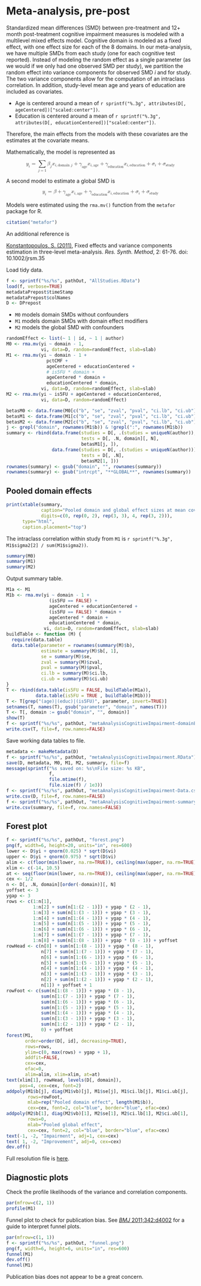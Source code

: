 # Meta-analysis, pre-post

Standardized mean differences (SMD) between pre-treatment and 12+ month post-treatment cognitive impairment measures is modeled with a multilevel mixed effects model.
Cognitive domain is modeled as a fixed effect, with one effect size for each of the 8 domains.
In our meta-analysis, we have multiple SMDs from each study
(one for each cognitive test reported).
Instead of modeling the random effect as a single parameter
(as we would if we only had one observed SMD per study),
we partition the random effect into variance components for observed SMD *i* and for study.
The two variance components allow for the computation of an intraclass correlation.
In addition, study-level mean age and years of education are included as covariates.

* Age is centered around a mean of `r sprintf("%.3g", attributes(D[, ageCentered])["scaled:center"])`.
* Education is centered around a mean of `r sprintf("%.3g", attributes(D[, educationCentered])["scaled:center"])`.

Therefore, the main effects from the models with these covariates are the estimates at the covariate means.

Mathematically, the model is represented as

<math xmlns="http://www.w3.org/1998/Math/MathML" display="block">
  <msub>
    <mi>y</mi>
    <mi>i</mi>
  </msub>
  <mo>=</mo>
  <munder>
    <mo>&#x2211;<!-- ??? --></mo>
    <mrow class="MJX-TeXAtom-ORD">
      <mi>j</mi>
      <mo>=</mo>
      <mn>1</mn>
    </mrow>
  </munder>
  <msub>
    <mi>&#x03B2;<!-- ?? --></mi>
    <mi>j</mi>
  </msub>
  <msub>
    <mi>x</mi>
    <mrow class="MJX-TeXAtom-ORD">
      <mi>i</mi>
      <mo>,</mo>
      <mtext>domain&#xA0;</mtext>
      <mi>j</mi>
    </mrow>
  </msub>
  <mo>+</mo>
  <msub>
    <mi>&#x03B3;<!-- ?? --></mi>
    <mtext>age</mtext>
  </msub>
  <msub>
    <mi>x</mi>
    <mrow class="MJX-TeXAtom-ORD">
      <mi>i</mi>
      <mo>,</mo>
      <mtext>age</mtext>
    </mrow>
  </msub>
  <mo>+</mo>
  <msub>
    <mi>&#x03B3;<!-- ?? --></mi>
    <mtext>education</mtext>
  </msub>
  <msub>
    <mi>x</mi>
    <mrow class="MJX-TeXAtom-ORD">
      <mi>i</mi>
      <mo>,</mo>
      <mtext>education</mtext>
    </mrow>
  </msub>
  <mo>+</mo>
  <msub>
    <mi>&#x03C3;<!-- ?? --></mi>
    <mi>i</mi>
  </msub>
  <mo>+</mo>
  <msub>
    <mi>&#x03C3;<!-- ?? --></mi>
    <mtext>study</mtext>
  </msub>
</math>

A second model to estimate a global SMD is

<math xmlns="http://www.w3.org/1998/Math/MathML" display="block">
  <msub>
    <mi>y</mi>
    <mi>i</mi>
  </msub>
  <mo>=</mo>
  <mi>&#x03B2;<!-- ?? --></mi>
  <mo>+</mo>
  <msub>
    <mi>&#x03B3;<!-- ?? --></mi>
    <mtext>age</mtext>
  </msub>
  <msub>
    <mi>x</mi>
    <mrow class="MJX-TeXAtom-ORD">
      <mi>i</mi>
      <mo>,</mo>
      <mtext>age</mtext>
    </mrow>
  </msub>
  <mo>+</mo>
  <msub>
    <mi>&#x03B3;<!-- ?? --></mi>
    <mtext>education</mtext>
  </msub>
  <msub>
    <mi>x</mi>
    <mrow class="MJX-TeXAtom-ORD">
      <mi>i</mi>
      <mo>,</mo>
      <mtext>education</mtext>
    </mrow>
  </msub>
  <mo>+</mo>
  <msub>
    <mi>&#x03C3;<!-- ?? --></mi>
    <mi>i</mi>
  </msub>
  <mo>+</mo>
  <msub>
    <mi>&#x03C3;<!-- ?? --></mi>
    <mtext>study</mtext>
  </msub>
</math>

Models were estimated using the `rma.mv()` function from the `metafor` package for R.

```r
citation("metafor")
```

An additional reference is

[Konstantopoulos, S. (2011)](http://onlinelibrary.wiley.com/doi/10.1002/jrsm.35/abstract), Fixed effects and variance components estimation in three-level meta-analysis. *Res. Synth. Method*, 2: 61-76. doi: 10.1002/jrsm.35

Load tidy data.

```r
f <- sprintf("%s/%s", pathOut, "AllStudies.RData")
load(f, verbose=TRUE)
metadataPrepost$timeStamp
metadataPrepost$colNames
D <- DPrepost
```

* `M0` models domain SMDs without confounders
* `M1` models domain SMDs with domain effect modifiers
* `M2` models the global SMD with confounders

```r
randomEffect <- list(~ 1 | id, ~ 1 | author)
M0 <- rma.mv(yi ~ domain - 1,
             vi, data=D, random=randomEffect, slab=slab)
M1 <- rma.mv(yi ~ domain - 1 + 
               pctCMF +
               ageCentered + educationCentered + 
               # is5FU * domain + 
               ageCentered * domain + 
               educationCentered * domain,
             vi, data=D, random=randomEffect, slab=slab)
M2 <- rma.mv(yi ~ is5FU + ageCentered + educationCentered,
             vi, data=D, random=randomEffect)
```

```r
betasM0 <- data.frame(M0[c("b", "se", "zval", "pval", "ci.lb", "ci.ub")])
betasM1 <- data.frame(M1[c("b", "se", "zval", "pval", "ci.lb", "ci.ub")])
betasM2 <- data.frame(M2[c("b", "se", "zval", "pval", "ci.lb", "ci.ub")])
j <- grepl("domain", rownames(M1$b)) & !grepl(":", rownames(M1$b))
summary <- rbind(data.frame(studies = D[, .(studies = uniqueN(author)), domain][, studies],
                            tests = D[, .N, domain][, N],
                            betasM1[j, ]),
                 data.frame(studies = D[, .(studies = uniqueN(author))][, studies],
                            tests = D[, .N],
                            betasM2[1, ]))
rownames(summary) <- gsub("domain", "", rownames(summary))
rownames(summary) <- gsub("intrcpt", "**GLOBAL**", rownames(summary))
```


## Pooled domain effects

```r
print(xtable(summary,
             caption="Pooled domain and global effect sizes at mean covariate values",
             digits=c(0, rep(0, 2), rep(3, 3), 4, rep(3, 2))),
      type="html",
      caption.placement="top")
```

The intraclass correlation within study from `M1` is `r sprintf("%.3g", M1$sigma2[2] / sum(M1$sigma2))`.

```r
summary(M0)
summary(M1)
summary(M2)
```

Output summary table.

```r
M1a <- M1
M1b <- rma.mv(yi ~ domain - 1 + 
                (is5FU == FALSE) +
                ageCentered + educationCentered + 
                (is5FU == FALSE) * domain + 
                ageCentered * domain + 
                educationCentered * domain,
              vi, data=D, random=randomEffect, slab=slab)
buildTable <- function (M) {
  require(data.table)
  data.table(parameter = rownames(summary(M)$b),
             estimate = summary(M)$b[, 1],
             se = summary(M)$se,
             zval = summary(M)$zval,
             pval = summary(M)$pval,
             ci.lb = summary(M)$ci.lb,
             ci.ub = summary(M)$ci.ub)
}
T <- rbind(data.table(is5FU = FALSE, buildTable(M1a)),
           data.table(is5FU = TRUE , buildTable(M1b)))
T <- T[grep("(age)|(educ)|(is5FU)", parameter, invert=TRUE)]
setnames(T, names(T), gsub("parameter", "domain", names(T)))
T <- T[, domain := gsub("domain", "", domain)]
show(T)
f <- sprintf("%s/%s", pathOut, "metaAnalysisCognitiveImpairment-domainEstimates.csv")
write.csv(T, file=f, row.names=FALSE)
```

Save working data tables to file.

```r
metadata <- makeMetadata(D)
f <- sprintf("%s/%s", pathOut, "metaAnalysisCognitiveImpairment.RData")
save(D, metadata, M0, M1, M2, summary, file=f)
message(sprintf("%s saved on: %s\nFile size: %s KB", 
                f,
                file.mtime(f),
                file.size(f) / 1e3))
f <- sprintf("%s/%s", pathOut, "metaAnalysisCognitiveImpairment-Data.csv")
write.csv(D, file=f, row.names=FALSE)
f <- sprintf("%s/%s", pathOut, "metaAnalysisCognitiveImpairment-summary.csv")
write.csv(summary, file=f, row.names=FALSE)
```


## Forest plot

```r
f <- sprintf("%s/%s", pathOut, "forest.png")
png(f, width=6, height=20, units="in", res=600)
lower <- D$yi + qnorm(0.025) * sqrt(D$vi)
upper <- D$yi + qnorm(0.975) * sqrt(D$vi)
alim <- c(floor(min(lower, na.rm=TRUE)), ceiling(max(upper, na.rm=TRUE)))
xlim <- c(-14, 10.5)
at <- seq(floor(min(lower, na.rm=TRUE)), ceiling(max(upper, na.rm=TRUE)), 2)
cex <- 1/2
n <- D[, .N, domain][order(-domain)][, N]
yoffset <- 3
ygap <- 3
rows <- c(1:n[1],
          1:n[2] + sum(n[1:(2 - 1)]) + ygap * (2 - 1),
          1:n[3] + sum(n[1:(3 - 1)]) + ygap * (3 - 1),
          1:n[4] + sum(n[1:(4 - 1)]) + ygap * (4 - 1),
          1:n[5] + sum(n[1:(5 - 1)]) + ygap * (5 - 1),
          1:n[6] + sum(n[1:(6 - 1)]) + ygap * (6 - 1),
          1:n[7] + sum(n[1:(7 - 1)]) + ygap * (7 - 1),
          1:n[8] + sum(n[1:(8 - 1)]) + ygap * (8 - 1)) + yoffset
rowHead <- c(n[8] + sum(n[1:(8 - 1)]) + ygap * (8 - 1),
             n[7] + sum(n[1:(7 - 1)]) + ygap * (7 - 1),
             n[6] + sum(n[1:(6 - 1)]) + ygap * (6 - 1),
             n[5] + sum(n[1:(5 - 1)]) + ygap * (5 - 1),
             n[4] + sum(n[1:(4 - 1)]) + ygap * (4 - 1),
             n[3] + sum(n[1:(3 - 1)]) + ygap * (3 - 1),
             n[2] + sum(n[1:(2 - 1)]) + ygap * (2 - 1),
             n[1]) + yoffset + 1
rowFoot <- c(sum(n[1:(8 - 1)]) + ygap * (8 - 1),
             sum(n[1:(7 - 1)]) + ygap * (7 - 1),
             sum(n[1:(6 - 1)]) + ygap * (6 - 1),
             sum(n[1:(5 - 1)]) + ygap * (5 - 1),
             sum(n[1:(4 - 1)]) + ygap * (4 - 1),
             sum(n[1:(3 - 1)]) + ygap * (3 - 1),
             sum(n[1:(2 - 1)]) + ygap * (2 - 1),
             0) + yoffset
forest(M1,
       order=order(D[, id], decreasing=TRUE),
       rows=rows,
       ylim=c(0, max(rows) + ygap + 1),
       addfit=FALSE,
       cex=cex,
       efac=0,
       alim=alim, xlim=xlim, at=at)
text(xlim[1], rowHead, levels(D[, domain]),
     pos=4, cex=cex, font=2)
addpoly(M1$b[j], diag(M1$vb)[j], M1$se[j], M1$ci.lb[j], M1$ci.ub[j],
        rows=rowFoot,
        mlab=rep("Pooled domain effect", length(M1$b)),
        cex=cex, font=2, col="blue", border="blue", efac=cex)
addpoly(M2$b[1], diag(M2$vb)[1], M2$se[1], M2$ci.lb[1], M2$ci.ub[1],
        rows=0,
        mlab="Pooled global effect",
        cex=cex, font=2, col="blue", border="blue", efac=cex)
text(-1, -2, "Impairment", adj=1, cex=cex)
text( 1, -2, "Improvement", adj=0, cex=cex)
dev.off()
```

Full resolution file is [here](Output/forest.png).


## Diagnostic plots

Check the profile likelihoods of the variance and correlation components.

```r
par(mfrow=c(2, 1))
profile(M1)
```

Funnel plot to check for publication bias.
See [*BMJ* 2011;342:d4002](http://www.bmj.com/content/343/bmj.d4002) for a guide to interpret funnel plots.

```r
par(mfrow=c(1, 1))
f <- sprintf("%s/%s", pathOut, "funnel.png")
png(f, width=6, height=6, units="in", res=600)
funnel(M1)
dev.off()
funnel(M1)
```

Publication bias does not appear to be a great concern.
